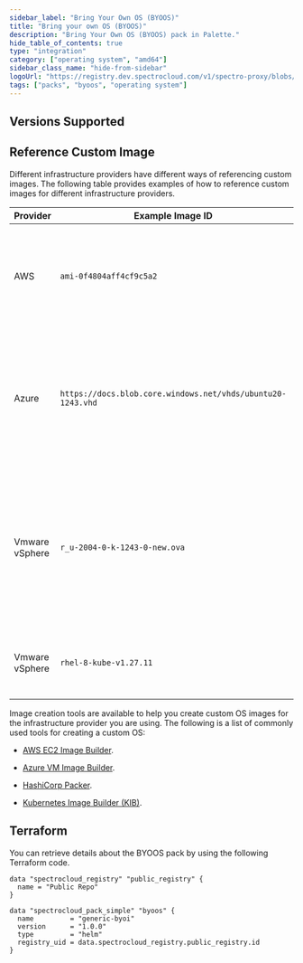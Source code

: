 ```yaml
---
sidebar_label: "Bring Your Own OS (BYOOS)"
title: "Bring your own OS (BYOOS)"
description: "Bring Your Own OS (BYOOS) pack in Palette."
hide_table_of_contents: true
type: "integration"
category: ["operating system", "amd64"]
sidebar_class_name: "hide-from-sidebar"
logoUrl: "https://registry.dev.spectrocloud.com/v1/spectro-proxy/blobs/sha256:b6081bca439eeb01a8d43b3cb6895df4c088f80af978856ddc0da568e5c09365?type=image.webp"
tags: ["packs", "byoos", "operating system"]
---
```


<RedirectPackPage packName="generic-byoi" />

## Versions Supported

<Tabs queryString="parent">

<TabItem label="1.0.x" value="1.0.x">

## Reference Custom Image

Different infrastructure providers have different ways of referencing custom images. The following table provides
examples of how to reference custom images for different infrastructure providers.

| Provider       | Example Image ID                                            | osImageOverride Value                                       | Notes                                                                                                                |
| -------------- | ----------------------------------------------------------- | ----------------------------------------------------------- | -------------------------------------------------------------------------------------------------------------------- |
| AWS            | `ami-0f4804aff4cf9c5a2`                                     | `ami-0f4804aff4cf9c5a2`                                     | Ensure the AMI is available in the same region as the workload cluster.                                              |
| Azure          | `https://docs.blob.core.windows.net/vhds/ubuntu20-1243.vhd` | `https://docs.blob.core.windows.net/vhds/ubuntu20-1243.vhd` | You must reference the Azure blob URL of a Virtual Hard Disk (VHD). Image Gallery ID reference is not supported.     |
| Vmware vSphere | `r_u-2004-0-k-1243-0-new.ova`                               | `path/to/template/r_u-2004-0-k-1243-0-new.ova`              | Point to the path to where the custom template is located. Palette and VerteX expect OVAs to have the `r_u-` prefix. |
| Vmware vSphere | `rhel-8-kube-v1.27.11`                                      | `path/to/template/rhel-8-kube-v1.27.11`                     | Point to the path to where the custom template is located.                                                           |

Image creation tools are available to help you create custom OS images for the infrastructure provider you are using.
The following is a list of commonly used tools for creating a custom OS:

- [AWS EC2 Image Builder](https://aws.amazon.com/image-builder/).

- [Azure VM Image Builder](https://learn.microsoft.com/en-us/azure/virtual-machines/image-builder-overview?tabs=azure-powershell).

- [HashiCorp Packer](https://developer.hashicorp.com/packer).

- [Kubernetes Image Builder (KIB)](https://image-builder.sigs.k8s.io/introduction.html).

</TabItem>
</Tabs>

## Terraform

You can retrieve details about the BYOOS pack by using the following Terraform code.

```hcl
data "spectrocloud_registry" "public_registry" {
  name = "Public Repo"
}

data "spectrocloud_pack_simple" "byoos" {
  name         = "generic-byoi"
  version      = "1.0.0"
  type         = "helm"
  registry_uid = data.spectrocloud_registry.public_registry.id
}
```
